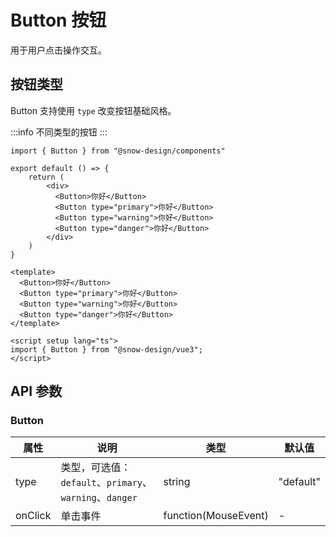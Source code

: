 
# Button 按钮

用于用户点击操作交互。

## 按钮类型

Button 支持使用 `type` 改变按钮基础风格。

:::info 不同类型的按钮
<TypeButton></TypeButton>
:::

```tsx
import { Button } from "@snow-design/components"

export default () => {
    return (
        <div>
          <Button>你好</Button>
          <Button type="primary">你好</Button>
          <Button type="warning">你好</Button>
          <Button type="danger">你好</Button>
        </div>
    )
}
```

```vue
<template>
  <Button>你好</Button>
  <Button type="primary">你好</Button>
  <Button type="warning">你好</Button>
  <Button type="danger">你好</Button>
</template>

<script setup lang="ts">
import { Button } from "@snow-design/vue3";
</script>
```

## API 参数

### Button

| 属性         | 说明                                            | 类型                 | 默认值       |
| ------------ |-----------------------------------------------| -------------------- |-----------|
| type         | 类型，可选值：`default`、`primary`、`warning`、`danger` | string               | "default" |
| onClick      | 单击事件                                          | function(MouseEvent) | -         |
